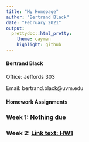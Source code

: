 ```yaml
---
title: "My Homepage"
author: "Bertrand Black"
date: "February 2021"
output:
  prettydoc::html_pretty:
    theme: cayman
    highlight: github
---
```

<p align="center">

#### Bertrand Black
Office: Jeffords 303
 
Email: bertrand.black@uvm.edu

#### Homework Assignments

### Week 1: **Nothing due**

### Week 2: [Link text: HW1](HW1.html) 
